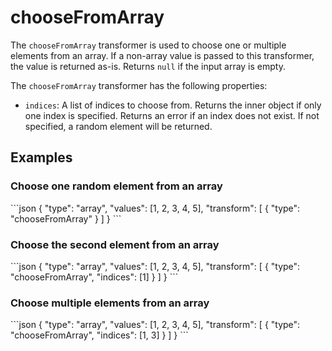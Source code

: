 
# chooseFromArray

The `chooseFromArray` transformer is used to choose one or multiple elements from an array.
If a non-array value is passed to this transformer, the value is returned as-is.
Returns `null` if the input array is empty.

The `chooseFromArray` transformer has the following properties:

- `indices`: A list of indices to choose from. Returns the inner object if only one index is specified.
  Returns an error if an index does not exist. If not specified, a random element will be returned.

## Examples

### Choose one random element from an array

<RunCode>
```json
{
  "type": "array",
  "values": [1, 2, 3, 4, 5],
  "transform": [
    {
      "type": "chooseFromArray"
    }
  ]
}
```
</RunCode>

### Choose the second element from an array

<RunCode>
```json
{
  "type": "array",
  "values": [1, 2, 3, 4, 5],
  "transform": [
    {
      "type": "chooseFromArray",
      "indices": [1]
    }
  ]
}
```
</RunCode>

### Choose multiple elements from an array

<RunCode>
```json
{
  "type": "array",
  "values": [1, 2, 3, 4, 5],
  "transform": [
    {
      "type": "chooseFromArray",
      "indices": [1, 3]
    }
  ]
}
```
</RunCode>
